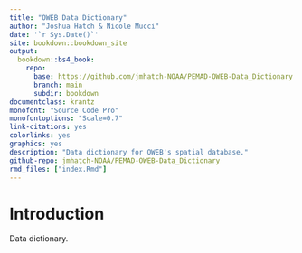 ```yaml
---
title: "OWEB Data Dictionary"
author: "Joshua Hatch & Nicole Mucci"
date: '`r Sys.Date()`'
site: bookdown::bookdown_site
output:
  bookdown::bs4_book:
    repo:
      base: https://github.com/jmhatch-NOAA/PEMAD-OWEB-Data_Dictionary
      branch: main
      subdir: bookdown
documentclass: krantz
monofont: "Source Code Pro"
monofontoptions: "Scale=0.7"
link-citations: yes
colorlinks: yes
graphics: yes
description: "Data dictionary for OWEB's spatial database."
github-repo: jmhatch-NOAA/PEMAD-OWEB-Data_Dictionary
rmd_files: ["index.Rmd"]
---
```


# Introduction

Data dictionary.
